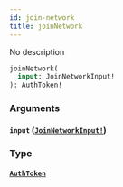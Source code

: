 ```yaml
---
id: join-network
title: joinNetwork
---
```


No description

```graphql
joinNetwork(
  input: JoinNetworkInput!
): AuthToken!

```

### Arguments

#### `input` ([`JoinNetworkInput!`](/docs/graphql/inputs/join-network-input))

### Type

#### [`AuthToken`](/docs/graphql/objects/auth-token)
